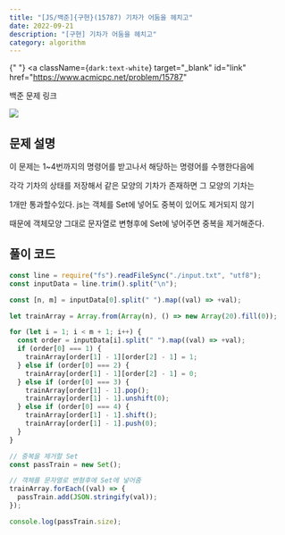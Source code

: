 ---
title: "[JS/백준]{구현}(15787) 기차가 어둠을 헤치고"
date: 2022-09-21
description: "[구현] 기차가 어둠을 헤치고"
category: algorithm
---

{" "}
<a
  className={`dark:text-white`}
  target="_blank"
  id="link"
  href="https://www.acmicpc.net/problem/15787"
>
  백준 문제 링크
</a>

<div>
  <img
    src="https://user-images.githubusercontent.com/75124028/191482442-b21edae0-5348-4250-9585-84822d538e35.png"
    className={`max-w-full h-auto`}
  />
</div>
<h2 className={`dark:text-white`}>문제 설명</h2>

이 문제는 1~4번까지의 명령어를 받고나서 해당하는 명령어를 수행한다음에

각각 기차의 상태를 저장해서 같은 모양의 기차가 존재하면 그 모양의 기차는

1개만 통과할수있다. js는 객체를 Set에 넣어도 중복이 있어도 제거되지 않기

때문에 객체모양 그대로 문자열로 변형후에 Set에 넣어주면 중복을 제거해준다.

<h2 className={`dark:text-white`}>풀이 코드</h2>

```js showLineNumbers
const line = require("fs").readFileSync("./input.txt", "utf8");
const inputData = line.trim().split("\n");

const [n, m] = inputData[0].split(" ").map((val) => +val);

let trainArray = Array.from(Array(n), () => new Array(20).fill(0));

for (let i = 1; i < m + 1; i++) {
  const order = inputData[i].split(" ").map((val) => +val);
  if (order[0] === 1) {
    trainArray[order[1] - 1][order[2] - 1] = 1;
  } else if (order[0] === 2) {
    trainArray[order[1] - 1][order[2] - 1] = 0;
  } else if (order[0] === 3) {
    trainArray[order[1] - 1].pop();
    trainArray[order[1] - 1].unshift(0);
  } else if (order[0] === 4) {
    trainArray[order[1] - 1].shift();
    trainArray[order[1] - 1].push(0);
  }
}

// 중복을 제거할 Set
const passTrain = new Set();

// 객체를 문자열로 변형후에 Set에 넣어줌
trainArray.forEach((val) => {
  passTrain.add(JSON.stringify(val));
});

console.log(passTrain.size);
```
